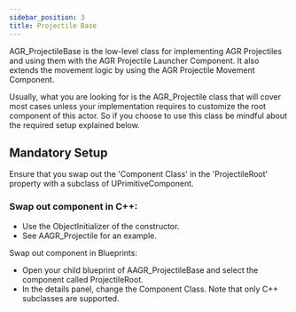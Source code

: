 ```yaml
---
sidebar_position: 3
title: Projectile Base
---
```



AGR_ProjectileBase is the low-level class for implementing AGR Projectiles and
using them with the AGR Projectile Launcher Component.
It also extends the movement logic by using the AGR Projectile Movement Component.

Usually, what you are looking for is the AGR_Projectile class that will cover
most cases unless your implementation requires to customize the root component
of this actor. So if you choose to use this class be mindful about the required
setup explained below.

## Mandatory Setup

Ensure that you swap out the 'Component Class' in the 'ProjectileRoot' property
with a subclass of UPrimitiveComponent.

### Swap out component in C++:
- Use the ObjectInitializer of the constructor.
- See AAGR_Projectile for an example.

Swap out component in Blueprints:
- Open your child blueprint of AAGR_ProjectileBase and select the component
called ProjectileRoot.
- In the details panel, change the Component Class. Note that only C++ subclasses
are supported.